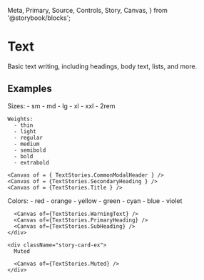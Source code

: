   Meta,
  Primary,
  Source,
  Controls,
  Story,
  Canvas,
} from '@storybook/blocks';


<Meta of={TextStories} />

# Text
Basic text writing, including headings, body text, lists, and more.

<Primary />
<Controls />

## Examples

<div className="story-layout-ex">
  <div className="story-layout-ex--section">
    Sizes:
    - sm
    - md
    - lg
    - xl
    - xxl
    - 2rem

    Weights:
      - thin
      - light
      - regular
      - medium
      - semibold
      - bold
      - extrabold

    <Canvas of = { TextStories.CommonModalHeader } />
    <Canvas of = {TextStories.SecondaryHeading } />
    <Canvas of = {TextStories.Title } />

  </div>

  <div className="story-layout-ex--section">
    <div className="story-card-ex">
      Colors:
        - red
        - orange
        - yellow
        - green
        - cyan
        - blue
        - violet

      <Canvas of={TextStories.WarningText} />
      <Canvas of={TextStories.PrimaryHeading} />
      <Canvas of={TextStories.SubHeading} />
    </div>

    <div className="story-card-ex">
      Muted
    
      <Canvas of={TextStories.Muted} />
    </div>
  </div>
</div>

